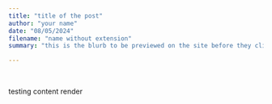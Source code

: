 ```yaml
---
title: "title of the post"
author: "your name"
date: "08/05/2024"
filename: "name without extension"
summary: "this is the blurb to be previewed on the site before they click on the full post"

---
```

<!-- Please copy this template into the posts folder and rename as appropriate -->
<br>
<!-- enter post content here -->

testing content render